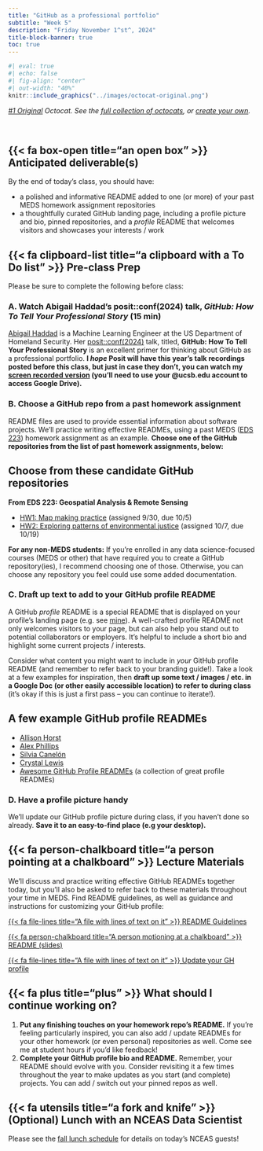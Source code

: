 ```yaml
---
title: "GitHub as a professional portfolio"
subtitle: "Week 5"
description: "Friday November 1^st^, 2024"
title-block-banner: true
toc: true
---
```


```r
#| eval: true
#| echo: false
#| fig-align: "center"
#| out-width: "40%"
knitr::include_graphics("../images/octocat-original.png")
```

::: {.center-text .gray-text}
*[#1 Original](https://octodex.github.com/original/) Octocat. See the [full collection of octocats](https://octodex.github.com/), or [create your own](https://myoctocat.com/).*
:::

<br>

## {{< fa box-open title="an open box" >}} Anticipated deliverable(s) {#anticipated-deliverables}

By the end of today's class, you should have:

- a polished and informative README added to one (or more) of your past MEDS homework assignment repositories
- a thoughtfully curated GitHub landing page, including a profile picture and bio, pinned repositories, and a *profile* README that welcomes visitors and showcases your interests / work 

## {{< fa clipboard-list title="a clipboard with a To Do list" >}} Pre-class Prep {#pre-class-prep}

Please be sure to complete the following before class:

### A. Watch Abigail Haddad's posit::conf(2024) talk, *GitHub: How To Tell Your Professional Story* (15 min)

[Abigail Haddad](https://github.com/abigailhaddad){target="_blank"} is a Machine Learning Engineer at the US Department of Homeland Security. Her [posit::conf(2024)](https://posit.co/conference/){target="_blank"} talk, titled, **GitHub: How To Tell Your Professional Story** is an excellent primer for thinking about GitHub as a professional portfolio. [**I *hope* Posit will have this year's talk recordings posted before this class, but just in case they don't, you can watch my [screen recorded version](https://drive.google.com/file/d/1G0Cv9eWRP5HuLyj5FZ46zDbDG2EcPtwV/view?usp=sharing){target="_blank"} (you'll need to use your @ucsb.edu account to access Google Drive).**]{.teal-text}

### B. Choose a GitHub repo from a past homework assignment

README files are used to provide essential information about software projects. We'll practice writing effective READMEs, using a past MEDS ([EDS 223](https://eds-223-geospatial.github.io/){target="_blank"}) homework assignment as an example. [**Choose one of the GitHub repositories from the list of past homework assignments, below:**]{.teal-text}
 
::: {.callout-note collapse=true}
## Choose from these candidate GitHub repositories

**From EDS 223: Geospatial Analysis & Remote Sensing**

- [HW1: Map making practice](https://eds-223-geospatial.github.io/assignments/HW1.html){target="_blank"} (assigned 9/30, due 10/5)
- [HW2: Exploring patterns of environmental justice](https://eds-223-geospatial.github.io/assignments/HW2.html){target="_blank"} (assigned 10/7, due 10/19)

**For any non-MEDS students:** If you're enrolled in any data science-focused courses (MEDS or other) that have required you to create a GitHub repository(ies), I recommend choosing one of those. Otherwise, you can choose any repository you feel could use some added documentation.
:::

### C. Draft up text to add to your GitHub profile README

A GitHub *profile* README is a special README that is displayed on your profile's landing page (e.g. see [mine](https://github.com/samanthacsik){target="_blank"}). A well-crafted profile README not only welcomes visitors to your page, but can also help you stand out to potential collaborators or employers. It's helpful to include a short bio and highlight some current projects / interests.

Consider what content you might want to include in *your* GitHub profile README (and remember to refer back to your branding guide!). Take a look at a few examples for inspiration, then [**draft up some text / images / etc. in a Google Doc (or other easily accessible location) to refer to during class**]{.teal-text} (it's okay if this is just a first pass -- you can continue to iterate!).

::: {.callout-tip collapse=true}
## A few example GitHub profile READMEs
- [Allison Horst](https://github.com/allisonhorst){target="_blank"}
- [Alex Phillips](https://github.com/alatleephillips){target="_blank"}
- [Silvia Canelón](https://github.com/spcanelon){target="_blank"}
- [Crystal Lewis](https://github.com/Cghlewis){target="_blank"}
- [Awesome GitHub Profile READMEs](https://zzetao.github.io/awesome-github-profile/){target="_blank"} (a collection of great profile READMEs)
:::

### D. Have a profile picture handy

We'll update our GitHub profile picture during class, if you haven't done so already. [**Save it to an easy-to-find place (e.g your desktop).**]{.teal-text}

## {{< fa person-chalkboard title="a person pointing at a chalkboard" >}} Lecture Materials {#lecture-materials}

We'll discuss and practice writing effective GitHub READMEs together today, but you'll also be asked to refer back to these materials throughout your time in MEDS. Find README guidelines, as well as guidance and instructions for customizing your GitHub profile:

::: {.grid}

::: {.g-col-12 .g-col-md-4}
::: {.center-text}
[{{< fa file-lines title="A file with lines of text on it" >}} README Guidelines](https://ucsb-meds.github.io/README-guidelines/){.btn role="button" target="_blank"} 
:::
:::

::: {.g-col-12 .g-col-md-4}
::: {.center-text}
[{{< fa person-chalkboard title="A person motioning at a chalkboard" >}} README  (slides)](materials/readme-guidelines-slides.qmd){.btn role="button" target="_blank"} 
:::
:::


::: {.g-col-12 .g-col-md-4}
::: {.center-text}
[{{< fa file-lines title="A file with lines of text on it" >}} Update your GH profile](materials/GH-profile.qmd){.btn role="button" target="_blank"} 
:::
:::

:::

## {{< fa plus title="plus" >}} What should I continue working on? {#continue-working}

1. [**Put any finishing touches on your homework repo's README.**]{.teal-text} If you're feeling particularly inspired, you can also add / update READMEs for your other homework (or even personal) repositories as well. Come see me at student hours if you'd like feedback!
2. [**Complete your GitHub profile bio and README.**]{.teal-text} Remember, your README should evolve with you. Consider revisiting it a few times throughout the year to make updates as you start (and complete) projects. You can add / switch out your pinned repos as well. 

## {{< fa utensils title="a fork and knife" >}} (Optional) Lunch with an NCEAS Data Scientist

Please see the [fall lunch schedule](https://docs.google.com/spreadsheets/d/1pQYEp5WdlE9dz0Ijp9I5GpYMnlZl6B-bg2fP8dVyiW0/edit?usp=sharing){target="_blank"} for details on today's NCEAS guests!


